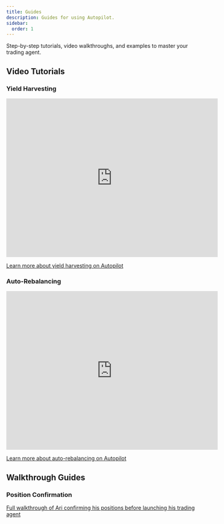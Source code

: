 ```yaml
---
title: Guides
description: Guides for using Autopilot.
sidebar:
  order: 1
---
```


Step-by-step tutorials, video walkthroughs, and examples to master your trading agent.

## Video Tutorials

### Yield Harvesting
<iframe 
  width="560" 
  height="420" 
  src="https://www.youtube.com/embed/7sXQHb9wOrw" 
  title="Yield Harvesting on Autopilot" 
  frameborder="0" 
  allow="accelerometer; autoplay; clipboard-write; encrypted-media; gyroscope; picture-in-picture" 
  allowfullscreen>
</iframe>

[Learn more about yield harvesting on Autopilot](https://x.com/getaxal/status/1867682032731771339)

### Auto-Rebalancing
<iframe 
  width="560" 
  height="420" 
  src="https://www.youtube.com/embed/Xqf4KqMdyn0" 
  title="Auto-Rebalancing on Autopilot" 
  frameborder="0" 
  allow="accelerometer; autoplay; clipboard-write; encrypted-media; gyroscope; picture-in-picture" 
  allowfullscreen>
</iframe>

[Learn more about auto-rebalancing on Autopilot](https://x.com/getaxal/status/1868764914342560004)

## Walkthrough Guides

### Position Confirmation
[Full walkthrough of Ari confirming his positions before launching his trading agent](https://x.com/getaxal/status/1852526392899940514)